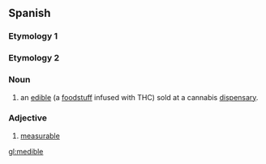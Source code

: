 ==Spanish==

===Etymology 1===
{{compound|medical|edible}}
===Etymology 2===
{{suffix|measure|able}}
===Noun===
{{en-noun}}
# {{context|medical cannabis}} an [[edible]] (a [[foodstuff]] infused with THC) sold at a cannabis [[dispensary]].

===Adjective===
{{es-adj}}

# [[measurable]]

[[gl:medible]]